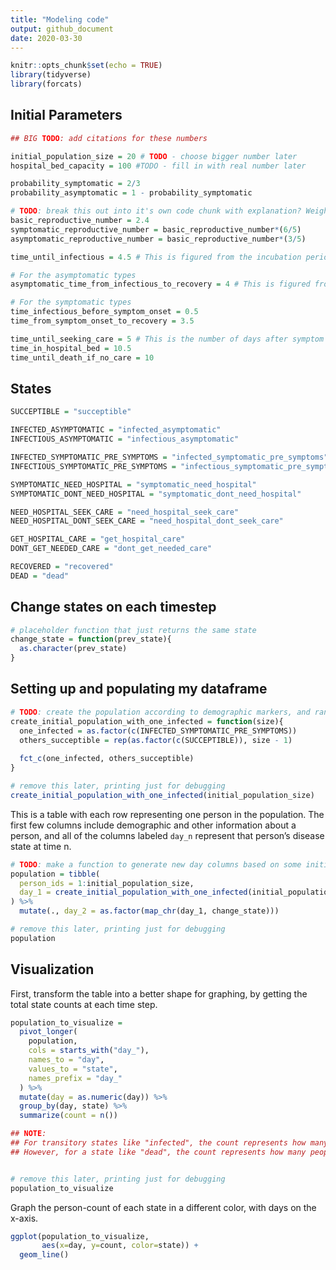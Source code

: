 ```yaml
---
title: "Modeling code"
output: github_document
date: 2020-03-30
---
```


```r
knitr::opts_chunk$set(echo = TRUE)
library(tidyverse)
library(forcats)
```

## Initial Parameters

```r
## BIG TODO: add citations for these numbers

initial_population_size = 20 # TODO - choose bigger number later
hospital_bed_capacity = 100 #TODO - fill in with real number later

probability_symptomatic = 2/3
probability_asymptomatic = 1 - probability_symptomatic

# TODO: break this out into it's own code chunk with explanation? Weighted average, solved equations to get 
basic_reproductive_number = 2.4
symptomatic_reproductive_number = basic_reproductive_number*(6/5)
asymptomatic_reproductive_number = basic_reproductive_number*(3/5)

time_until_infectious = 4.5 # This is figured from the incubation period, and rounded down from 4.6 so I can do steps in half-days.

# For the asymptomatic types
asymptomatic_time_from_infectious_to_recovery = 4 # This is figured from the generation time (confusing). Should this be longer??

# For the symptomatic types
time_infectious_before_symptom_onset = 0.5
time_from_symptom_onset_to_recovery = 3.5

time_until_seeking_care = 5 # This is the number of days after symptom onset that people seek hospital care if they need it, on average
time_in_hospital_bed = 10.5
time_until_death_if_no_care = 10

```

## States

```r
SUCCEPTIBLE = "succeptible"

INFECTED_ASYMPTOMATIC = "infected_asymptomatic"
INFECTIOUS_ASYMPTOMATIC = "infectious_asymptomatic"

INFECTED_SYMPTOMATIC_PRE_SYMPTOMS = "infected_symptomatic_pre_symptoms"
INFECTIOUS_SYMPTOMATIC_PRE_SYMPTOMS = "infectious_symptomatic_pre_symptoms"

SYMPTOMATIC_NEED_HOSPITAL = "symptomatic_need_hospital"
SYMPTOMATIC_DONT_NEED_HOSPITAL = "symptomatic_dont_need_hospital"

NEED_HOSPITAL_SEEK_CARE = "need_hospital_seek_care"
NEED_HOSPITAL_DONT_SEEK_CARE = "need_hospital_dont_seek_care"

GET_HOSPITAL_CARE = "get_hospital_care"
DONT_GET_NEEDED_CARE = "dont_get_needed_care"

RECOVERED = "recovered"
DEAD = "dead"
```

## Change states on each timestep

```r
# placeholder function that just returns the same state
change_state = function(prev_state){
  as.character(prev_state)
}
```

## Setting up and populating my dataframe

```r
# TODO: create the population according to demographic markers, and randomly assign the infected person.
create_initial_population_with_one_infected = function(size){
  one_infected = as.factor(c(INFECTED_SYMPTOMATIC_PRE_SYMPTOMS))
  others_succeptible = rep(as.factor(c(SUCCEPTIBLE)), size - 1)
  
  fct_c(one_infected, others_succeptible)
}

# remove this later, printing just for debugging
create_initial_population_with_one_infected(initial_population_size)
```

This is a table with each row representing one person in the population. The first few columns include demographic and other information about a person, and all of the columns labeled `day_n` represent that person's disease state at time n.
```r
# TODO: make a function to generate new day columns based on some initial parameter.
population = tibble(
  person_ids = 1:initial_population_size,
  day_1 = create_initial_population_with_one_infected(initial_population_size)
) %>% 
  mutate(., day_2 = as.factor(map_chr(day_1, change_state)))

# remove this later, printing just for debugging
population
```


## Visualization

First, transform the table into a better shape for graphing, by getting the total state counts at each time step.
```r
population_to_visualize =
  pivot_longer(
    population,
    cols = starts_with("day_"),
    names_to = "day",
    values_to = "state",
    names_prefix = "day_"
  ) %>% 
  mutate(day = as.numeric(day)) %>% 
  group_by(day, state) %>% 
  summarize(count = n())

## NOTE:
## For transitory states like "infected", the count represents how many people are infected on that day.
## However, for a state like "dead", the count represents how many people total have died up until that point (because once you reach the "dead" state, you stay at that state forever).


# remove this later, printing just for debugging
population_to_visualize
```

Graph the person-count of each state in a different color, with days on the x-axis.
```r
ggplot(population_to_visualize, 
       aes(x=day, y=count, color=state)) + 
  geom_line()
```


